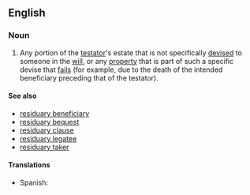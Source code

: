==English==
===Noun===
{{wikipedia}}
{{en-noun|sg=[[residuary]] [[estate]]}}
# {{legal}} Any portion of the [[testator]]'s estate that is not specifically [[devise]]d to someone in the [[will]], or any [[property]] that is part of such a specific devise that [[fail]]s (for example, due to the death of the intended beneficiary preceding that of the testator).

====See also====
*[[residuary beneficiary]]
*[[residuary bequest]]
*[[residuary clause]]
*[[residuary legatee]]
*[[residuary taker]]

====Translations====
*Spanish: {{t|es|heredad residuaria|f}}